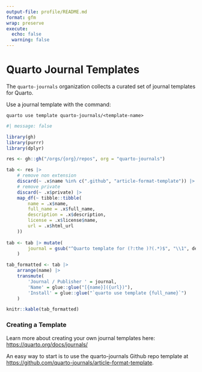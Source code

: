 ```yaml
---
output-file: profile/README.md
format: gfm
wrap: preserve
execute: 
  echo: false
  warning: false
---
```


# Quarto Journal Templates

The `quarto-journals` organization collects a curated set of journal templates for Quarto. 

Use a journal template with the command:

`quarto use template quarto-journals/<template-name>`

```r
#| message: false

library(gh)
library(purrr)
library(dplyr)

res <- gh::gh("/orgs/{org}/repos", org = "quarto-journals") 

tab <- res |> 
    # remove non extension
    discard(~ .x$name %in% c(".github", "article-format-template")) |>
    # remove private
    discard(~ .x$private) |>
    map_df(~ tibble::tibble(
        name = .x$name,
        full_name = .x$full_name,
        description = .x$description,
        license = .x$license$name,
        url = .x$html_url
    )) 
    
tab <- tab |> mutate(
        journal = gsub("^Quarto template for (?:the )?(.*)$", "\\1", description, perl = TRUE)
    )

tab_formatted <- tab |>
    arrange(name) |>
    transmute(
        'Journal / Publisher ' = journal,
        'Name' = glue::glue("[{name}]({url})"),
        'Install' = glue::glue("`quarto use template {full_name}`")
    )

knitr::kable(tab_formatted)
```

### Creating a Template

Learn more about creating your own journal templates here: <https://quarto.org/docs/journals/>

An easy way to start is to use the quarto-journals Github repo template at <https://github.com/quarto-journals/article-format-template>. 
